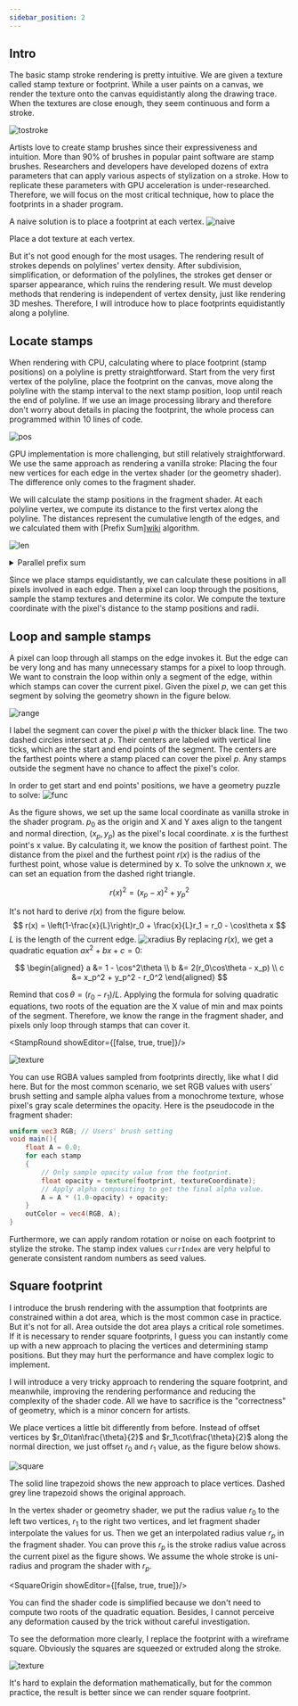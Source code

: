 ```yaml
---
sidebar_position: 2
---
```


## Intro

The basic stamp stroke rendering is pretty intuitive.
We are given a texture called stamp texture or footprint.
While a user paints on a canvas, we render the texture onto the canvas equidistantly along the drawing trace.
When the textures are close enough, they seem continuous and form a stroke.

![tostroke](./stamp-to-stroke.gif)

Artists love to create stamp brushes since their expressiveness and intuition.
More than 90% of brushes in popular paint software are stamp brushes.
Researchers and developers have developed dozens of extra parameters
that can apply various aspects of stylization on a stroke.
How to replicate these parameters with GPU acceleration is under-researched.
Therefore, we will focus on the most critical technique, how to place the footprints in a shader program.

A naive solution is to place a footprint at each vertex.
![naive](./dotted-monkey.png)
<figcaption> Place a dot texture at each vertex. </figcaption>

But it's not good enough for the most usages.
The rendering result of strokes depends on polylines' vertex density.
After subdivision, simplification, or deformation of the polylines, the strokes get denser or sparser appearance, which ruins the rendering result.
We must develop methods that rendering is independent of vertex density, just like rendering 3D meshes.
Therefore, I will introduce how to place footprints equidistantly along a polyline.

## Locate stamps

When rendering with CPU, calculating where to place footprint (stamp positions) on a polyline is pretty straightforward.
Start from the very first vertex of the polyline,
place the footprint on the canvas,
move along the polyline with the stamp interval to the next stamp position,
loop until reach the end of polyline.
If we use an image processing library and therefore don't worry about details in placing the footprint,
the whole process can programmed within 10 lines of code.

![pos](./stamp-position.png)

GPU implementation is more challenging, but still relatively straightforward.
We use the same approach as rendering a vanilla stroke:
Placing the four new vertices for each edge in the vertex shader (or the geometry shader).
The difference only comes to the fragment shader.

We will calculate the stamp positions in the fragment shader.
At each polyline vertex, we compute its distance to the first vertex along the polyline.
The distances represent the cumulative length of the edges, and we calculated them with [Prefix Sum][wiki](https://www.geeksforgeeks.org/prefix-sum-array-implementation-applications-competitive-programming/) algorithm.

![len](./stamp-length.png)

<details>
  <summary> Parallel prefix sum </summary>

  There are parallel prefix sum algorithms can be implemented with compute shaders,
  [wiki](https://en.wikipedia.org/wiki/Prefix_sum#Parallel_algorithms).
  By using one of them, the whole rendering process is GPU-accelerated.

  The best tutorial about parallel prefix sum I've ever found is this free course
  [High Performance Computing](https://www.udacity.com/catalog/all/any-price/any-school/any-skill/any-difficulty/any-duration/any-type/relevance/page-1?searchValue=High%20Performance%20Computing) by Prof. Rich Vuduc.
  The course introduces prefix sum in Lesson 6.

</details>

Since we place stamps equidistantly, we can calculate these positions in all pixels involved in each edge.
Then a pixel can loop through the positions, sample the stamp textures and determine its color.
We compute the texture coordinate with the pixel's distance to the stamp positions and radii.

## Loop and sample stamps

A pixel can loop through all stamps on the edge invokes it.
But the edge can be very long and has many unnecessary stamps for a pixel to loop through.
We want to constrain the loop within only a segment of the edge, within which stamps can cover the current pixel.
Given the pixel $p$, we can get this segment by solving the geometry shown in the figure below.

![range](./stamp-range.png)

I label the segment can cover the pixel $p$ with the thicker black line.
The two dashed circles intersect at $p$.
Their centers are labeled with vertical line ticks, which are the start and end points of the segment.
The centers are the farthest points where a stamp placed can cover the pixel $p$.
Any stamps outside the segment have no chance to affect the pixel's color.

In order to get start and end points' positions, we have a geometry puzzle to solve:
![func](./stamp-function.png)

As the figure shows, we set up the same local coordinate as vanilla stroke in the shader program.
$p_0$ as the origin and X and Y axes align to the tangent and normal direction,
$(x_p, y_p)$ as the pixel's local coordinate.
$x$ is the furthest point's x value.
By calculating it, we know the position of farthest point.
The distance from the pixel and the furthest point $r(x)$ is the radius of the furthest point, whose value is determined by x.
To solve the unknown $x$, we can set an equation from the dashed right triangle.

$$
r(x)^2 = (x_p - x)^2 + y_p^2
$$

It's not hard to derive $r(x)$ from the figure below.
$$
r(x) = \left(1-\frac{x}{L}\right)r_0 + \frac{x}{L}r_1 = r_0 - \cos\theta x
$$
$L$ is the length of the current edge.
![xradius](./stamp-xradius.png)
By replacing $r(x)$, we get a quadratic equation $ax^2 + bx + c = 0$:

$$
\begin{aligned}
a &= 1 - \cos^2\theta \\
b &= 2(r_0\cos\theta - x_p) \\
c &= x_p^2 + y_p^2 - r_0^2
\end{aligned}
$$

Remind that $\cos\theta = (r_0 - r_1)/L$.
Applying the formula for solving quadratic equations,
two roots of the equation are the X value of min and max points of the segment.
Therefore, we know the range in the fragment shader, and pixels only loop through stamps that can cover it.


<StampRound showEditor={[false, true, true]}/>

![texture](@site/static/img/stamp86.png)

You can use RGBA values sampled from footprints directly, like what I did here.
But for the most common scenario,
we set RGB values with users' brush setting and sample alpha values from a monochrome texture,
whose pixel's gray scale determines the opacity.
Here is the pseudocode in the fragment shader:

``` glsl
uniform vec3 RGB; // Users' brush setting
void main(){
    float A = 0.0;
    for each stamp
    {
        // Only sample opacity value from the footprint.
        float opacity = texture(footprint, textureCoordinate);
        // Apply alpha compositing to get the final alpha value.
        A = A * (1.0-opacity) + opacity;
    }
    outColor = vec4(RGB, A);
}
```

Furthermore, we can apply random rotation or noise on each footprint to stylize the stroke.
The stamp index values `currIndex` are very helpful to generate consistent random numbers as seed values.

## Square footprint
I introduce the brush rendering with the assumption that footprints are constrained within a dot area,
which is the most common case in practice.
But it's not for all.
Area outside the dot area plays a critical role sometimes.
If it is necessary to render square footprints, I guess you can instantly come up with
a new approach to placing the vertices and determining stamp positions.
But they may hurt the performance and have complex logic to implement.

I will introduce a very tricky approach to rendering the square footprint,
and meanwhile, improving the rendering performance and reducing the complexity of the shader code.
All we have to sacrifice is the "correctness" of geometry, which is a minor concern for artists.

We place vertices a little bit differently from before.
Instead of offset vertices by $r_0\tan\frac{\theta}{2}$ and $r_1\cot\frac{\theta}{2}$ along the normal direction,
we just offset $r_0$ and $r_1$ value, as the figure below shows.

![square](./stamp-square.png)
<figcaption>
    The solid line trapezoid shows the new approach to place vertices.
    Dashed grey line trapezoid shows the original approach.
</figcaption>

In the vertex shader or geometry shader, we put the radius value $r_0$ to the left two vertices,
$r_1$ to the right two vertices, and let fragment shader interpolate the values for us.
Then we get an interpolated radius value $r_p$ in the fragment shader.
You can prove this $r_p$ is the stroke radius value across the current pixel as the figure shows.
We assume the whole stroke is uni-radius and program the shader with $r_p$.


<SquareOrigin showEditor={[false, true, true]}/>

You can find the shader code is simplified because we don't need to compute two roots of the quadratic equation.
Besides, I cannot perceive any deformation caused by the trick without careful investigation.

To see the deformation more clearly, I replace the footprint with a wireframe square.
Obviously the squares are squeezed or extruded along the stroke.

![texture](@site/static/img/stamp-square.png)


<StampSquare showEditor={false}/>

It's hard to explain the deformation mathematically, but for the common practice, the result is better since we can render square footprint.